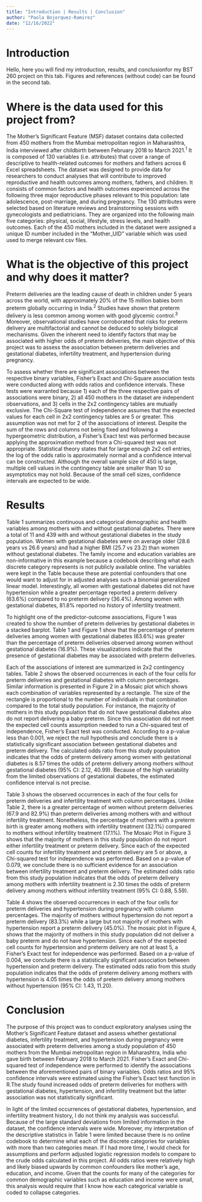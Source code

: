 ```yaml
---
title: "Introduction | Results | Conclusion"
author: "Paola Bojorquez-Ramirez"
date: "12/16/2022"
---
```

# Introduction 

Hello, here you will find my introduction, results, and conclusionfor my BST 260 project on this tab. Figures and references (without code) can be found in the second tab. 


# Where is the data used for this project from?

The Mother’s Significant Feature (MSF) dataset contains data collected from 450 mothers from the Mumbai metropolitan region in Maharashtra, India interviewed after childbirth between February 2018 to March 2021.^1^ It is composed of 130 variables (i.e. attributes) that cover a range of descriptive to health-related outcomes for mothers and fathers across 6 Excel spreadsheets. The dataset was designed to provide data for researchers to conduct analyses that will contribute to improved reproductive and health outcomes among mothers, fathers, and children. It consists of common factors and health outcomes experienced across the following three major reproductive phases relevant to this population: late adolescence, post-marriage, and during pregnancy. The 130 attributes were selected based on literature reviews and brainstorming sessions with gynecologists and pediatricians. They are organized into the following main five categories: physical, social, lifestyle, stress levels, and health outcomes. Each of the 450 mothers included in the dataset were assigned a unique ID number included in the “Mother_UID” variable which was used used to merge relevant csv files.

# What is the objective of this project and why does it matter?

Preterm deliveries are the leading cause of death in children under 5 years across the world, with approximately 20% of the 15 million babies born preterm globally occurring in India.^2^ Studies have shown that preterm delivery is less common among women with good glycemic control.^3^ Moreover, observational studies have corroborated that risks for preterm delivery are multifactorial and cannot be deduced to solely biological mechanisms. Given the inherent need to identify factors that may be associated with higher odds of preterm deliveries, the main objective of this project was to assess the association between preterm deliveries and gestational diabetes, infertility treatment, and hypertension during pregnancy. 

To assess whether there are significant associations between the respective binary variables, Fisher’s Exact and Chi-Square association tests were conducted along with odds ratios and confidence intervals. These tests were warranted because 1) each of the three respective pairs of associations were binary, 2) all 450 mothers in the dataset are independent observations, and 3) cells in the 2x2 contingency tables are mutually exclusive. The Chi-Square test of independence assumes that the expected values for each cell in 2x2 contingency tables are 5 or greater. This assumption was not met for 2 of the associations of interest. Despite the sum of the rows and columns not being fixed and following a hypergeometric distribution, a Fisher’s Exact test was performed because applying the approximation method from a Chi-squared test was not appropriate. Statistical theory states that for large enough 2x2 cell entries, the log of the odds ratio is approximately normal and a confidence interval can be constructed. Although the overall sample size of 450 is large, multiple cell values in the contingency table are smaller than 10 so asymptotics may not hold. Because of the small cell sizes, confidence intervals are expected to be wide.

# Results

Table 1 summarizes continuous and categorical demographic and health variables among mothers with and without gestational diabetes. There were a total of 11 and 439 with and without gestational diabetes in the study population. Women with gestational diabetes were on average older (28.6 years vs 26.6 years) and had a higher BMI (25.7 vs 23.2) than women without gestational diabetes. The family income and education variables are non-informative in this example because a codebook describing what each discrete category represents is not publicly available online. The variables were kept in the Table because these are potential confounders that one would want to adjust for in adjusted analyses such a binomial generalized linear model. Interestingly, all women with gestational diabetes did not have hypertension while a greater percentage reported a preterm delivery (63.6%) compared to no preterm delivery (36.4%). Among women with gestational diabetes, 81.8% reported no history of infertility treatment.

To highlight one of the predictor-outcome associations, Figure 1 was created to show the number of preterm deliveries by gestational diabetes in a stacked barplot. Table 1 and Figure 1 show that the percentage of preterm deliveries among women with gestational diabetes (63.6%) was greater than the percentage of preterm deliveries observed among women without gestational diabetes (16.9%). These visualizations indicate that the presence of gestational diabetes may be associated with preterm deliveries. 

Each of the associations of interest are summarized in 2x2 contingency tables. Table 2 shows the observed occurrences in each of the four cells for preterm deliveries and gestational diabetes with column percentages. Similar information is presented in Figure 2 in a Mosaic plot which shows each combination of variables represented by a rectangle. The size of the rectangle is proportional to the number of individuals in that combination compared to the total study population. For instance, the majority of mothers in this study population that do not have gestational diabetes also do not report delivering a baby preterm. Since this association did not meet the expected cell counts assumption needed to run a Chi-squared test of independence,  Fisher’s Exact test was conducted. According to a p-value less than 0.001, we reject the null hypothesis and conclude there is a statistically significant association between gestational diabetes and preterm delivery. The calculated odds ratio from this study population indicates that the odds of preterm delivery among women with gestational diabetes is 8.57 times the odds of preterm delivery among mothers without gestational diabetes (95% CI: 2.12, 40.99). Because of the high variability from the  limited observations of gestational diabetes, the estimated confidence interval is not precise.

Table 3 shows the observed occurrences in each of the four cells for preterm deliveries and infertility treatment with column percentages. Unlike Table 2, there is a greater percentage of women without preterm deliveries (67.9 and 82.9%) than preterm deliveries among mothers with and without infertility treatment.  Nonetheless, the percentage of mothers with a preterm birth is greater among mothers with infertility treatment (32.1%) compared to mothers without infertility treatment (17.1%). The Mosaic Plot in Figure 3 shows that the majority of mothers in this study population do not report either infertility treatment or preterm delivery. Since each of the expected cell counts for infertility treatment and preterm delivery are 5 or above, a Chi-squared test for independence was performed. Based on a p-value of 0.079, we conclude there is no sufficient evidence for an association between infertility treatment and preterm delivery. The estimated odds ratio from this study population indicates that the odds of preterm delivery among mothers with infertility treatment is 2.30 times the odds of preterm delivery among mothers without infertility treatment (95% CI: 0.88, 5.59).

Table 4 shows the observed occurrences in each of the four cells for preterm deliveries and hypertension during pregnancy with column percentages. The majority of mothers without hypertension do not report a preterm delivery (83.3%) while a large but not majority of mothers with hypertension report a preterm delivery (45.0%). The mosaic plot in Figure 4, shows that the majority of mothers in this study population did not deliver a baby preterm and do not have hypertension. Since each of the expected cell counts for hypertension and preterm delivery are not at least 5, a Fisher’s Exact test for independence was performed. Based on a p-value of 0.004, we conclude there is a statistically significant association between hypertension and preterm delivery. The estimated odds ratio from this study population indicates that the odds of preterm delivery among mothers with hypertension is 4.05 times the odds of preterm delivery among mothers without hypertension (95% CI: 1.43, 11.20).

# Conclusion
The purpose of this project was to conduct exploratory analyses using the Mother’s Significant Feature dataset and assess whether gestational diabetes, infertility treatment, and hypertension during pregnancy were associated with preterm deliveries among a study population of 450 mothers from the Mumbai metropolitan region in Maharashtra, India who gave birth between February 2018 to March 2021. Fisher’s Exact and Chi-squared test of independence were performed to identify the associations between the aforementioned pairs of binary variables. Odds ratios and 95% confidence intervals were estimated using the Fisher’s Exact test function in R.The study found increased odds of preterm deliveries for mothers with gestational diabetes, hypertension, and infertility treatment but the latter association was not statistically significant.

In light of the limited occurrences of gestational diabetes, hypertension, and infertility treatment history, I do not think my analysis was successful. Because of the large standard deviations from limited information in the dataset, the confidence intervals were wide. Moreover, my interpretation of the descriptive statistics in Table 1 were limited because there is no online codebook to determine what each of the discrete categories for variables with more than two categories mean. If I had more time, I would check for assumptions and perform adjusted logistic regression models to compare to the crude odds calculated in this project. All odds ratios were relatively high and likely biased upwards by common confounders like mother’s age, education, and income. Given that the counts for many of the categories for common demographic variables such as education and income were small, this analysis would require that I know how each categorical variable is coded to collapse categories.
